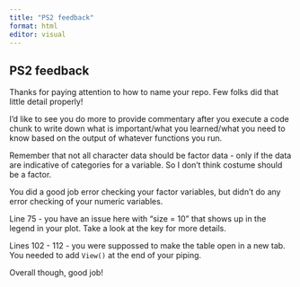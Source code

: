 ```yaml
---
title: "PS2 feedback"
format: html
editor: visual
---
```


## PS2 feedback
Thanks for paying attention to how to name your repo. Few folks did that little detail properly!

I'd like to see you do more to provide commentary after you execute a code chunk to write down what is important/what you learned/what you need to know based on the output of whatever functions you run.

Remember that not all character data should be factor data - only if the data are indicative of categories for a variable. So I don't think costume should be a factor.

You did a good job error checking your factor variables, but didn't do any error checking of your numeric variables.

Line 75 - you have an issue here with "size = 10" that shows up in the legend in your plot. Take a look at the key for more details.

Lines 102 - 112 - you were suppossed to make the table open in a new tab. You needed to add `View()` at the end of your piping.

Overall though, good job!

